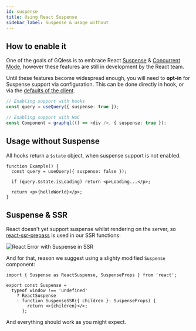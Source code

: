 ```yaml
---
id: suspense
title: Using React Suspense
sidebar_label: Suspense & usage without
---
```


## How to enable it

One of the goals of GQless is to embrace React [Suspense](https://reactjs.org/docs/concurrent-mode-suspense.html) & [Concurrent Mode](https://reactjs.org/docs/concurrent-mode-intro.html), however these features are still in development by the React team.

Until these features become widespread enough, you will need to **opt-in** for Suspense support via configuration. This can be done directly in hook, or via the [defaults of the client](/react/config#defaults).

```ts
// Enabling support with hooks
const query = useQuery({ suspense: true });

// Enabling support with HoC
const Component = graphql(() => <div />, { suspense: true });
```

## Usage without Suspense

All hooks return a `$state` object, when suspense support is not enabled.

```tsx
function Example() {
  const query = useQuery({ suspense: false });

  if (query.$state.isLoading) return <p>Loading...</p>;

  return <p>{helloWorld}</p>;
}
```

## Suspense & SSR

React doesn't yet support suspense whilst rendering on the server, so [react-ssr-prepass](https://github.com/FormidableLabs/react-ssr-prepass) is used in our SSR functions:

![React Error with Suspense in SSR](/img/suspense-ssr.png)

And for that, reason we suggest using a slighty modified `Suspense` component:

```tsx
import { Suspense as ReactSuspense, SuspenseProps } from 'react';

export const Suspense =
  typeof window !== 'undefined'
    ? ReactSuspense
    : function SuspenseSSR({ children }: SuspenseProps) {
        return <>{children}</>;
      };
```

And everything should work as you might expect.
